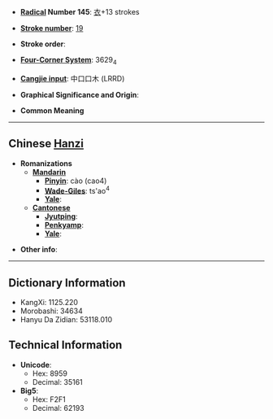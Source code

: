 * '''[[Wiktionary:Chinese radical index| Radical]] Number 145''': [[Wiktionary:Chinese radical index 衣|衣]]+13 strokes

* '''[[Wiktionary:Chinese total strokes index|Stroke number]]''': [[Wiktionary:Chinese total strokes index 19|19]]

* '''Stroke order''': 

* '''[[Wiktionary:Chinese four corner index|Four-Corner System]]''': 3629<sub>4</sub>

* '''[[Wiktionary:Chinese Cangjie index|Cangjie input]]''': 中口口木 (LRRD)

* '''Graphical Significance and Origin''': 

* '''Common Meaning'''

----

== Chinese [[Hanzi]] ==

* '''Romanizations'''
** '''[[Mandarin]]'''
*** '''[[Pinyin]]''': cào (cao4)
*** '''[[Wade-Giles]]''': ts'ao<sup>4</sup>
*** '''[[Yale]]''': 
** '''[[Cantonese]]'''
*** '''[[Jyutping]]''':
*** '''[[Penkyamp]]''': 
*** '''[[Yale]]''': 

* '''Other info''': 

----

== Dictionary Information ==

* KangXi: 1125.220
* Morobashi: 34634
* Hanyu Da Zidian: 53118.010

== Technical Information ==

* '''Unicode''':
** Hex: 8959
** Decimal: 35161
* '''Big5''':
** Hex: F2F1
** Decimal: 62193